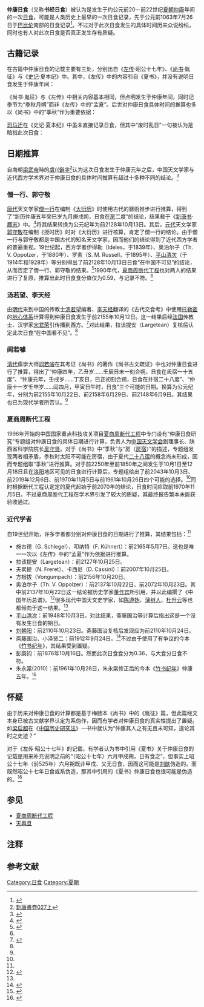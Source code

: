 {{CJK-New-Char|2080E|ver=B}}
'''仲康日食'''（又称'''书经日食'''）被认为是发生于约公元前20－前22世纪[[夏朝|夏朝]][[仲康|仲康]]年间的一次[[日食|日食]]，可能是人类历史上最早的一次日食记录，先于公元前1063年7月26日于[[巴比伦|巴比伦]]南部的日食记录<ref name="wu">{{cite journal zh|author=吴守贤|title=夏仲康日食年代确定的研究史略|journal=自然科学史研究|year=2000}}</ref>。不过对于此次日食发生的具体时间历来众说纷纭，同时也有人对此次日食是否真正发生存有质疑。

== 古籍记录 ==
在古籍中仲康日食的记载主要有三处，分别出自《[[左传|左传]]·昭公十七年》、《[[尚书_(经)|尚书]]·胤征》与《[[史记|史记]]·夏本纪》中。其中，《左传》中的内容引自《夏书》，并没有说明日食发生于仲康年间：
{{Cquote|'''故《夏书》曰：辰不集于房，瞽奏鼓，啬夫驰，庶人走。此月朔之谓也。当夏四月谓之孟夏，平子弗从，昭子退日，夫子将有异志，不君君矣。'''}}

《尚书·胤征》与《左传》中相关内容基本相同，但点明发生于仲康年间，同时记季节为“季秋月朔”而非《左传》中的“孟夏”。后世对仲康日食具体时间的推算也多以《尚书》中的“季秋”作为重要依据：
{{Cquote|'''惟仲康肇位四海……乃季秋月朔，辰弗集于房，瞽奏鼓，啬夫驰，庶人走。羲和尸厥官，罔闻知，昏迷于天象，以干先王之诛。'''}}

[[司马迁|司马迁]]在《史记·夏本纪》中虽未直接记录日食，但其中“废时乱日”一句被认为是暗指此次日食：
{{Cquote|'''帝仲康时，羲和湎淫，废时乱日，胤往征之，作《胤征》。'''}}

== 日期推算 ==
自南朝[[梁武帝|梁武帝]]時的[[虞𠠎|虞{{僻字]]<ref>[[:s:新唐書|新唐書]][[:s:新唐書/卷027上|卷027上]]</ref>认为这次日食发生于仲康元年之后{{noteTag|1=虞𠠎仅仅是根据《尚书》中“惟仲康肇位四海”一句认为仲康日食发生于仲康元年，并未有任何推算。<ref name="wu" />}}，中国天文学家与近代西方学术界对于仲康日食的具体时间推算有超过十多种不同的结论。<ref name="xsz">{{cite book|author=|title=《夏商周断代工程1996年－2000年阶段成果报告（简本）》|publisher=世界图书出版公司|year=2000}}</ref>

=== 僧一行、郭守敬 ===
[[唐代|唐代]]天文学家[[僧一行|僧一行]]在编制《[[大衍历|大衍历]]》时使用古代的曆術推步进行推算，得到了“新历仲康五年癸巳岁九月庚戌朔，日食在[[房宿|房]]二度”的结论，结果载于《[[新唐书|新唐书]]·[[:s:新唐書/卷025|曆志]]》中。<ref name="li">{{cite journal zh|author=李勇、吴守贤|title=仲康日食古代推算结果的复原|journal=自然科学史研究|date=1999年第3期}}</ref>将其结果转换为公元纪年为前2128年10月13日。其后，[[元代|元代]]天文学家[[郭守敬|郭守敬]]在编制《授时历》时对《大衍历》进行核算，肯定了僧一行的结论。{{noteTag|1=《[[元史|元史]]·历志》载：“书胤征，惟仲康肇位四海，乃季秋月朔，辰弗集于房，今按《大衍历》作仲康即位之五年，癸巳距辛巳三千四百八年九月庚戌朔，泛交二十六日五千四百二十一分，入食限。”}}由于僧一行与郭守敬都是中国古代的知名天文学家，因而他们的结论得到了近代西方学者的普遍重视。19世纪起，西方学者伊得勒（Ideles，于1839年）、奥泊尔子（Th. V. Oppolzer，于1880年）、罗素（S. M. Russell，于1895年）、[[平山清次|平山清次]]（于1914年和1928年）等分别得出了前2128年10月13日日食“在中国不可见”的结论，从而否定了僧一行、郭守敬的结果。<ref name="chen">{{cite book|author=陈遵妫|title=《中国天文学史》第三册|publisher=上海人民出版社|year=1984}}</ref>1990年代，[[夏商周断代工程|夏商周断代工程]]也对两人的结果进行了复原，推算出此时日食食分值仅为0.59，与记录不符。<ref name="li" />

=== 汤若望、李天经 ===
由[[明代|明代]]来到中国的传教士[[汤若望|汤若望]]编著、[[李天经|李天经]]翻译的《古代交食考》中使用[[托勒密|托勒密]]的[[地心体系|地心体系]]计算得到仲康日食发生于前2155年10月12日。这一结果后经[[法国|法国]]传教士、汉学家[[宋君荣|宋君荣]]引传播到西方。<ref>{{cite book|author=荣振华|title=在华耶稣会士列传及书目（下册）|publisher=中华书局}}</ref>对此结果，拉该提安（Largetean）复核后认定此次日食“在中国看不见”。<ref name="chen" />

=== 阎若噱 ===
[[清代|清代]]儒学大师[[阎若噱|阎若噱]]在其考证《尚书》的著作《尚书古文疏证》中也对仲康日食进行了推算，得出了“仲康四年，乙丑岁……壬辰日未一刻合朔，日食在氐宿一十五度”、“仲康元年，壬戌岁……丁亥日，巳正初刻合朔，日食在井宿二十八度”、“仲康十一岁壬申岁……闰四月，甲寅日午时，日食”三个可能的日期。换算为公元纪年，分别为前2155年10月22日、前2158年6月29日、前2148年6月9日。其结果也已为现代学者所否认。<ref name="li" />

=== 夏商周断代工程 ===
1996年开始的中国国家重点科技攻关项目[[夏商周断代工程|夏商周断代工程]]中专门设有“仲康日食研究”专题组对仲康日食的具体日期进行计算，负责人为[[中国天文学会|中国天文学会]]副理事长、陕西省科学院院长[[吴守贤|吴守贤]]。对于《尚书》中“季秋”与“房（[[房宿|房宿]]）”的描述，专题组发现两者相矛盾，季秋时太阳不可能在房宿，由于夏代[[二十八宿|二十八宿]]的概念尚未形成，因而专题组取“季秋”进行推算。对于前2250年至前1850年之间发生于10月1日至12月18日且在[[洛阳|洛阳]]地区可见的日食进行计算后，专题组给出了前2043年10月3日、前2019年12月6日、前1970年11月5日与前1961年10月26日四个可能的选择。<ref name="xsz" />同时根据断代工程认定定的夏代起始于前2070年的结论，日食时间应取前1970年11月5日。不过夏商周断代工程在学术界引发了较大的质疑，其最终报告繁本未能获验收通过。

=== 近代学者 ===
自19世纪开始，许多学者都分别对仲康日食的日期进行了推算，其结果包括：<ref name="wu" />
* 施古德（G. Schlegel）、叩纳特（F. Kühnert）：前2165年5月7日。这也是唯一一次以《左传》中的“孟夏”作为依据进行推算。
* 拉该提安（Largetean）：前2127年10月25日。
* 夫累提（N. Freret）、卡西尼（D. Cassini）：前2007年10月25日。
* 方根拔（Vongumpach）：前2156年10月20日。
* 奥泊尔子（Th. V. Oppolzer）：前2137年10月22日、前2072年10月23日。其中前2137年10月22日这一结论被历史学家[[董作宾|董作宾]]所引用，并以此编撰了《中国年历总谱》。<ref>{{cite journal zh|author=吴晋生、吴薇薇|title=“武王克殷”年代30家异说综述|journal=史学集刊（吉林大学）|date=1994年第3期}}</ref>很多现代中国天文史学家，如[[陈遵妫|陈遵妫]]、[[薄树人|薄树人]]、[[杜升云|杜升云]]等也都倾向于这一结果。<ref name="wu" />
* [[平山清次|平山清次]]：前1948年10月3日。对此结果，斋藤国治等计算后指出这是一个没有发生日食的朔日。
* [[刘朝阳|刘朝阳]]：前2110年10月23日。斋藤国治复核后发现应为前2110年10月24日。
* 斋藤国治、小泽贤二：前1912年9月24日。<ref>{{cite book|author=斋藤国治等|title={{lang|ja|中國古代の天文記錄の檢証}}|publisher=雄山阁|language=ja}}</ref>不过由于使用了有争议的今本《[[竹书纪年|竹书纪年]]》，其结果受到置疑。
* 彭瓞钧：前1876年10月16日。然而此次日食食分为0.36，与大食分日食不符。
* 朱永棠(2010)：前1961年10月26日，朱永棠修正后的今本《[[竹书纪年|竹书纪年]]》仲康五年。<ref>{{Cite web |url=http://xiangyata.net/data/articles/e02/889.html |title=“超越疑古”——炎黄子孙 4414 年的家族之根与作者的黄帝到尧舜禹和夏商周三代个别帝王在位年年表 |accessdate=2015-07-20 |archive-date=2017-01-02 |archive-url=https://web.archive.org/web/20170102060139/http://www.xiangyata.net/data/articles/e02/889.html |dead-url=yes }}</ref>

== 怀疑 ==
由于历来对仲康日食的计算都是基于梅赜本《尚书》中的《胤征》篇，但此篇经文本身已被古文献学界认定为系伪作，因而有学者对仲康日食的真实性提出了置疑。如[[梁启超|梁启超]]在《[[中国历史研究法_(梁启超)|中国历史研究法]]》一书中就认为“仲康其人之有无且未可知，遑论其时之史迹？”{{noteTag|1=《中国历史研究法》载：“伪书有经前人考定已成铁案者，吾侪宜具知之，否则征引考证，徒费精神。例如今天《尚书》有《胤征》篇，载有夏仲康日食事，近数十年来成为欧洲学界一问题。异说纷争殆将十数，致劳汉学专门家、天文专门家合著专书以讨论。殊不知《胤征》篇纯属东晋晚出之伪古文，经前清阎若璩、惠栋辈考证，久成定谳，仲康其人之有无且未可知，遑论其时之史迹？欧人不知此桩公案，至今犹刺刺论难，由吾侪观之，可笑亦可怜也。”}}

对于《左传·昭公十七年》的记载，有学者认为书中引用《夏书》关于仲康日食的记载是用来补充说明之前的“（昭公十七年）六月甲戌朔，日有食之”，但事实上昭公十七年（前525年）六月朔既非甲戌、又无日食，因而这可能是[[刘歆|刘歆]]伪造的。而既然昭公十七年日食或系伪造，那其中引用的《夏书》仲康日食也很可能是伪造的。<ref>{{cite journal zh|author=何幼琦|title=“仲康日食”辨伪|journal=殷都学刊|date=2001年}}</ref>

== 参见 ==
* [[夏商周断代工程|夏商周断代工程]]
* [[天再旦|天再旦]]

== 注释 ==
<div class="references-small">
{{NoteFoot}}
</div>

== 参考文献 ==
{{reflist}}

[[Category:日食|Category:日食]]
[[Category:夏朝|Category:夏朝]]

{{日食}}